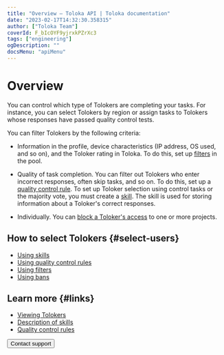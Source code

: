 ```yaml
---
title: "Overview — Toloka API | Toloka documentation"
date: "2023-02-17T14:32:30.358315"
author: ["Toloka Team"]
coverId: F_bIcOYF9yjrxkPZrXc3
tags: ["engineering"]
ogDescription: ""
docsMenu: "apiMenu"
---
```



# Overview

You can control which type of Tolokers are completing your tasks. For instance, you can select Tolokers by region or assign tasks to Tolokers whose responses have passed quality control tests.

You can filter Tolokers by the following criteria:

- Information in the profile, device characteristics (IP address, OS used, and so on), and the Toloker rating in Toloka. To do this, set up [filters](/docs/api/filters) in the pool.

- Quality of task completion. You can filter out Tolokers who enter incorrect responses, often skip tasks, and so on. To do this, set up a [quality control rule](/docs/api/quality_control). To set up Toloker selection using control tasks or the majority vote, you must create a [skill](/docs/api/skill). The skill is used for storing information about a Toloker's correct responses.

- Individually. You can [block a Toloker's access](/docs/api/ban) to one or more projects.

## How to select Tolokers {#select-users}

- [Using skills](/docs/api/skill)
- [Using quality control rules](/docs/api/quality_control)
- [Using filters](/docs/api/filters)
- [Using bans](/docs/api/ban)

## Learn more {#links}

- [Viewing Tolokers](/docs/guide/users)
- [Description of skills](/docs/guide/nav)
- [Quality control rules](/docs/guide/check-performers)

<Button themeColor="light" view="default" size="l" type="link" url="/docs/guide/troubleshooting/support?form-source=api-my-users">Contact support</Button>
